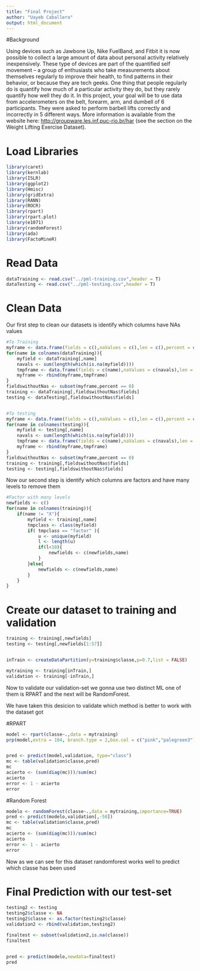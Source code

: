 ```yaml
---
title: "Final Project"
author: "Uayeb Caballero"
output: html_document
---
```



#Background

Using devices such as Jawbone Up, Nike FuelBand, and Fitbit it is now possible to collect a large amount of data about personal activity relatively inexpensively. These type of devices are part of the quantified self movement – a group of enthusiasts who take measurements about themselves regularly to improve their health, to find patterns in their behavior, or because they are tech geeks. One thing that people regularly do is quantify how much of a particular activity they do, but they rarely quantify how well they do it. In this project, your goal will be to use data from accelerometers on the belt, forearm, arm, and dumbell of 6 participants. They were asked to perform barbell lifts correctly and incorrectly in 5 different ways. More information is available from the website here: <a href='http://groupware.les.inf.puc-rio.br/har'>http://groupware.les.inf.puc-rio.br/har</a> (see the section on the Weight Lifting Exercise Dataset).


# Load Libraries

```r
library(caret)
library(kernlab)
library(ISLR)
library(ggplot2)
library(Hmisc)
library(gridExtra)
library(RANN)
library(ROCR)
library(rpart)
library(rpart.plot)
library(e1071)
library(randomForest)
library(ada)
library(FactoMineR)
```

# Read Data

```r
dataTraining <- read.csv("../pml-training.csv",header = T)
dataTesting <- read.csv("../pml-testing.csv",header = T)
```


# Clean Data

Our first step to clean our datasets is identify which columns have NAs values


```r

#To Training 
myframe <- data.frame(fields = c(),naValues = c(),len = c(),percent = c())
for(name in colnames(dataTraining)){
    myfield <- dataTraining[,name]
    navals <- sum(length(which(is.na(myfield))))
    tmpframe <- data.frame(fields = c(name),naValues = c(navals),len = c(length(myfield)),percent = c((navals/length(myfield))*100))
    myframe <- rbind(myframe,tmpframe)
}
fieldswithoutNas <- subset(myframe,percent == 0)
training <- dataTraining[,fieldswithoutNas$fields]
testing <- dataTesting[,fieldswithoutNas$fields]


#To testing
myframe <- data.frame(fields = c(),naValues = c(),len = c(),percent = c())
for(name in colnames(testing)){
    myfield <- testing[,name]
    navals <- sum(length(which(is.na(myfield))))
    tmpframe <- data.frame(fields = c(name),naValues = c(navals),len = c(length(myfield)),percent = c((navals/length(myfield))*100))
    myframe <- rbind(myframe,tmpframe)
}
fieldswithoutNas <- subset(myframe,percent == 0)
training <- training[,fieldswithoutNas$fields]
testing <- testing[,fieldswithoutNas$fields]

```

Now our second step is identify which columns are factors and have many levels to remove them

```r
#Factor with many levels
newfields <- c()
for(name in colnames(training)){
    if(name != "X"){
        myfield <- training[,name]
        tmpclass <- class(myfield)
        if( tmpclass == "factor" ){
            u <- unique(myfield)
            l <- length(u)
            if(l<10){
                newfields <- c(newfields,name)
            }
        }else{
            newfields <- c(newfields,name)
        }
    }
}
```

# Create our dataset to training and validation

```r
training <- training[,newfields]
testing <- testing[,newfields[1:57]]


inTrain <- createDataPartition(y=training$classe,p=0.7,list = FALSE)

mytraining <- training[inTrain,]
validation <- training[-inTrain,]
```

Now to validate our validation-set we gonna use two distinct ML one of them is RPART and the next will be RandomForest.

We have taken this desicion to validate which method is better to work with the dataset got


#RPART

```r
model <- rpart(classe~.,data = mytraining)
prp(model,extra = 104, branch.type = 2,box.col = c("pink","palegreen3")[model$frame$yval])


pred <- predict(model,validation, type="class")
mc <- table(validation$classe,pred)
mc
acierto <- (sum(diag(mc)))/sum(mc)
acierto
error <- 1 - acierto
error
```

#Random Forest
```r
modelo <- randomForest(classe~.,data = mytraining,importance=TRUE)
pred <- predict(modelo,validation[,-58])
mc <- table(validation$classe,pred)
mc
acierto <- (sum(diag(mc)))/sum(mc)
acierto
error <- 1 - acierto
error
```

Now as we can see for this dataset randomforest works well to predict which classe has been used


# Final Prediction with our test-set

```r
testing2 <- testing
testing2$classe <- NA
testing2$classe <- as.factor(testing2$classe)
validation2 <- rbind(validation,testing2)

finaltest <- subset(validation2,is.na(classe))
finaltest


pred <- predict(modelo,newdata=finaltest)
pred
```



